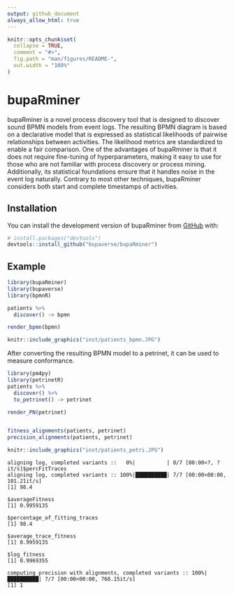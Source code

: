 ```yaml
---
output: github_document
always_allow_html: true
---
```


<!-- README.md is generated from README.Rmd. Please edit that file -->

```r
knitr::opts_chunk$set(
  collapse = TRUE,
  comment = "#>",
  fig.path = "man/figures/README-",
  out.width = "100%"
)
```

# bupaRminer

<!-- badges: start -->
<!-- badges: end -->

bupaRminer is a novel process discovery tool that is designed to discover sound BPMN models from event logs. The resulting BPMN diagram is based on a declarative model that is expressed as statistical likelihoods of pairwise relationships between activities. The likelihood metrics are standardized to enable a fair comparison. One of the advantages of bupaRminer is that it does not require fine-tuning of hyperparameters, making it easy to use for those who are not familiar with process discovery or process mining. Additionally, its statistical foundations ensure that it handles noise in the event log naturally. Contrary to most other techniques, bupaRminer considers both start and complete timestamps of activities.

## Installation

You can install the development version of bupaRminer from [GitHub](https://github.com/) with:

``` r
# install.packages("devtools")
devtools::install_github("bupaverse/bupaRminer")
```

## Example

```r
library(bupaRminer)
library(bupaverse)
library(bpmnR)

patients %>%
  discover() -> bpmn

render_bpmn(bpmn)

```

```r
knitr::include_graphics("inst/patients_bpmn.JPG")
```

After converting the resulting BPMN model to a petrinet, it can be used to measure conformance. 

```r
library(pm4py) 
library(petrinetR) 
patients %>%
  discover() %>%
  to_petrinet() -> petrinet

render_PN(petrinet)


fitness_alignments(patients, petrinet)
precision_alignments(patients, petrinet)

```


```r
knitr::include_graphics("inst/patients_petri.JPG")
```


```
aligning log, completed variants ::   0%|          | 0/7 [00:00<?, ?it/s]$percFitTraces
aligning log, completed variants :: 100%|██████████| 7/7 [00:00<00:00, 101.21it/s]
[1] 98.4

$averageFitness
[1] 0.9959135

$percentage_of_fitting_traces
[1] 98.4

$average_trace_fitness
[1] 0.9959135

$log_fitness
[1] 0.9969355

computing precision with alignments, completed variants :: 100%|██████████| 7/7 [00:00<00:00, 768.15it/s]
[1] 1

```





